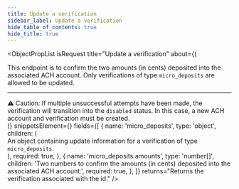 ```yaml
---
title: Update a verification
sidebar_label: Update a verification
hide_table_of_contents: true
hide_title: true
---
```



<ObjectPropList
  isRequest
  title="Update a verification"
  about={(
    <div>
      This endpoint is to confirm the two amounts (in cents) deposited into the associated
      ACH account. Only verifications of type <code>micro_deposits</code> are allowed to be updated.
      <hr className="dotted-divider" />
      <span className="pill-warning">⚠️ Caution:</span> If multiple unsuccessful attempts have been
      made, the verification will transition into the <code>disabled</code> status. In this case, a
      new ACH account and verification must be created.
    </div>
  )}
  snippetsElement={<VerificationUpdate />}
  fields={[
    {
      name: 'micro_deposits',
      type: 'object',
      children: (
        <div>An object containing update information for a verification of type <code>micro_deposits</code>.</div>
      ),
      required: true,
    },
    {
      name: 'micro_deposits.amounts',
      type: 'number[]',
      children: 'Two numbers to confirm the amounts (in cents) deposited into the associated ACH account.',
      required: true,
    },
  ]}
  returns="Returns the verification associated with the id."
/>
